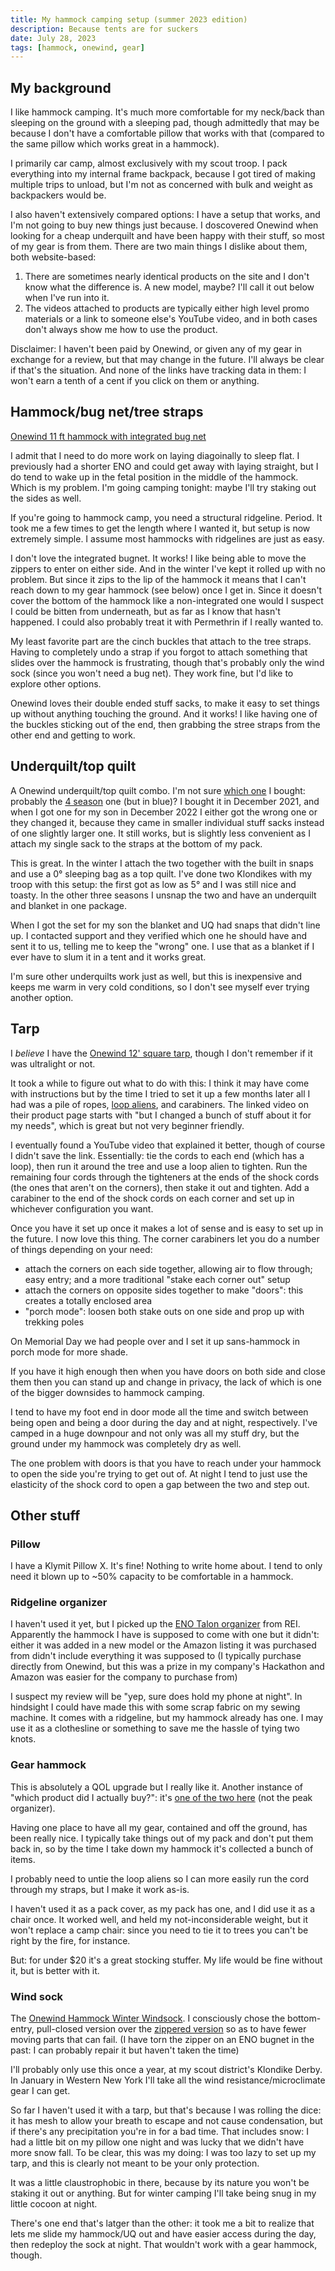 ```yaml
---
title: My hammock camping setup (summer 2023 edition)
description: Because tents are for suckers
date: July 28, 2023
tags: [hammock, onewind, gear]
---
```


## My background

I like hammock camping. It's much more comfortable for my neck/back than sleeping on the ground with a sleeping pad, though admittedly that may be because I don't have a comfortable pillow that works with that (compared to the same pillow which works great in a hammock).

I primarily car camp, almost exclusively with my scout troop. I pack everything into my internal frame backpack, because I got tired of making multiple trips to unload, but I'm not as concerned with bulk and weight as backpackers would be.

I also haven't extensively compared options: I have a setup that works, and I'm not going to buy new things just because. I doscovered Onewind when looking for a cheap underquilt and have been happy with their stuff, so most of my gear is from them. There are two main things I dislike about them, both website-based:

1. There are sometimes nearly identical products on the site and I don't know what the difference is. A new model, maybe? I'll call it out below when I've run into it.
2. The videos attached to products are typically either high level promo materials or a link to someone else's YouTube video, and in both cases don't always show me how to use the product.

Disclaimer: I haven't been paid by Onewind, or given any of my gear in exchange for a review, but that may change in the future. I'll always be clear if that's the situation. And none of the links have tracking data in them: I won't earn a tenth of a cent if you click on them or anything.

## Hammock/bug net/tree straps

[Onewind 11 ft hammock with integrated bug net](https://www.onewindoutdoors.com/products/11-zipper-camping-hammock)

I admit that I need to do more work on laying diagoinally to sleep flat. I previously had a shorter ENO and could get away with laying straight, but I do tend to wake up in the fetal position in the middle of the hammock. Which is my problem. I'm going camping tonight: maybe I'll try staking out the sides as well.

If you're going to hammock camp, you need a structural ridgeline. Period. It took me a few times to get the length where I wanted it, but setup is now extremely simple. I assume most hammocks with ridgelines are just as easy.

I don't love the integrated bugnet. It works! I like being able to move the zippers to enter on either side. And in the winter I've kept it rolled up with no problem. But since it zips to the lip of the hammock it means that I can't reach down to my gear hammock (see below) once I get in. Since it doesn't cover the bottom of the hammock like a non-integrated one would I suspect I could be bitten from underneath, but as far as I know that hasn't happened. I could also probably treat it with Permethrin if I really wanted to.

My least favorite part are the cinch buckles that attach to the tree straps. Having to completely undo a strap if you forgot to attach something that slides over the hammock is frustrating, though that's probably only the wind sock (since you won't need a bug net). They work fine, but I'd like to explore other options.

Onewind loves their double ended stuff sacks, to make it easy to set things up without anything touching the ground. And it works! I like having one of the buckles sticking out of the end, then grabbing the stree straps from the other end and getting to work.

## Underquilt/top quilt

A Onewind underquilt/top quilt combo. I'm not sure [which one](https://www.onewindoutdoors.com/collections/under-quilts) I bought: probably the [4 season](https://www.onewindoutdoors.com/products/hammock-underquilt-4-season-od-green) one (but in blue)? I bought it in December 2021, and when I got one for my son in December 2022 I either got the wrong one or they changed it, because they came in smaller individual stuff sacks instead of one slightly larger one. It still works, but is slightly less convenient as I attach my single sack to the straps at the bottom of my pack.

This is great. In the winter I attach the two together with the built in snaps and use a 0&deg; sleeping bag as a top quilt. I've done two Klondikes with my troop with this setup: the first got as low as 5&deg; and I was still nice and toasty. In the other three seasons I unsnap the two and have an underquilt and blanket in one package.

When I got the set for my son the blanket and UQ had snaps that didn't line up. I contacted support and they verified which one he should have and sent it to us, telling me to keep the "wrong" one. I use that as a blanket if I ever have to slum it in a tent and it works great.

I'm sure other underquilts work just as well, but this is inexpensive and keeps me warm in very cold conditions, so I don't see myself ever trying another option.

## Tarp

I _believe_ I have the [Onewind 12' square tarp](https://www.onewindoutdoors.com/products/onewind-silnylon-tarp-ultralight-waterproof-12ft?variant=31938424668196), though I don't remember if it was ultralight or not.

It took a while to figure out what to do with this: I think it may have come with instructions but by the time I tried to set it up a few months later all I had was a pile of ropes, [loop aliens](https://notes.danconley.net/03-resources/outdoor-activities/loop-alien/), and carabiners. The linked video on their product page starts with "but I changed a bunch of stuff about it for my needs", which is great but not very beginner friendly.

I eventually found a YouTube video that explained it better, though of course I didn't save the link. Essentially: tie the cords to each end (which has a loop), then run it around the tree and use a loop alien to tighten. Run the remaining four cords through the tighteners at the ends of the shock cords (the ones that aren't on the corners), then stake it out and tighten. Add a carabiner to the end of the shock cords on each corner and set up in whichever configuration you want.

Once you have it set up once it makes a lot of sense and is easy to set up in the future. I now love this thing. The corner carabiners let you do a number of things depending on your need:

* attach the corners on each side together, allowing air to flow through; easy entry; and a more traditional "stake each corner out" setup
* attach the corners on opposite sides together to make "doors": this creates a totally enclosed area
* "porch mode": loosen both stake outs on one side and prop up with trekking poles

On Memorial Day we had people over and I set it up sans-hammock in porch mode for more shade.

If you have it high enough then when you have doors on both side and close them then you can stand up and change in privacy, the lack of which is one of the bigger downsides to hammock camping.

I tend to have my foot end in door mode all the time and switch between being open and being a door during the day and at night, respectively. I've camped in a huge downpour and not only was all my stuff dry, but the ground under my hammock was completely dry as well.

The one problem with doors is that you have to reach under your hammock to open the side you're trying to get out of. At night I tend to just use the elasticity of the shock cord to open a gap between the two and step out.

## Other stuff

### Pillow

I have a Klymit Pillow X. It's fine! Nothing to write home about. I tend to only need it blown up to ~50% capacity to be comfortable in a hammock.

### Ridgeline organizer

I haven't used it yet, but I picked up the [ENO Talon organizer](https://www.rei.com/product/217522/eno-talon-hammock-organizer) from REI. Apparently the hammock I have is supposed to come with one but it didn't: either it was added in a new model or the Amazon listing it was purchased from didn't include everything it was supposed to (I typically purchase directly from Onewind, but this was a prize in my company's Hackathon and Amazon was easier for the company to purchase from)

I suspect my review will be "yep, sure does hold my phone at night". In hindsight I could have made this with some scrap fabric on my sewing machine. It comes with a ridgeline, but my hammock already has one. I may use it as a clothesline or something to save me the hassle of tying two knots.

### Gear hammock

This is absolutely a QOL upgrade but I really like it. Another instance of "which product did I actually buy?": it's [one of the two here](https://www.onewindoutdoors.com/collections/gear-hammock) (not the peak organizer).

Having one place to have all my gear, contained and off the ground, has been really nice. I typically take things out of my pack and don't put them back in, so by the time I take down my hammock it's collected a bunch of items.

I probably need to untie the loop aliens so I can more easily run the cord through my straps, but I make it work as-is.

I haven't used it as a pack cover, as my pack has one, and I did use it as a chair once. It worked well, and held my not-inconsiderable weight, but it won't replace a camp chair: since you need to tie it to trees you can't be right by the fire, for instance.

But: for under $20 it's a great stocking stuffer. My life would be fine without it, but is better with it.

### Wind sock

The [Onewind Hammock Winter Windsock](https://www.onewindoutdoors.com/products/wind-sock). I consciously chose the bottom-entry, pull-closed version over the [zippered version](https://www.onewindoutdoors.com/products/zippered-windsock) so as to have fewer moving parts that can fail. (I have torn the zipper on an ENO bugnet in the past: I can probably repair it but haven't taken the time)

I'll probably only use this once a year, at my scout district's Klondike Derby. In January in Western New York I'll take all the wind resistance/microclimate gear I can get.

So far I haven't used it with a tarp, but that's because I was rolling the dice: it has mesh to allow your breath to escape and not cause condensation, but if there's any precipitation you're in for a bad time. That includes snow: I had a little bit on my pillow one night and was lucky that we didn't have more snow fall. To be clear, this was my doing: I was too lazy to set up my tarp, and this is clearly not meant to be your only protection.

It was a little claustrophobic in there, because by its nature you won't be staking it out or anything. But for winter camping I'll take being snug in my little cocoon at night.

There's one end that's latger than the other: it took me a bit to realize that lets me slide my hammock/UQ out and have easier access during the day, then redeploy the sock at night. That wouldn't work with a gear hammock, though.

